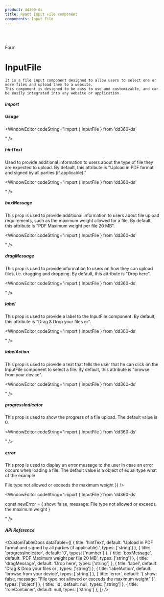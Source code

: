 ```yaml
---
product: dd360-ds
title: React Input File component
components: Input File
---
```


<br id='top' />
<br />

<Label>Form</Label>

# <span name="floating-nav">InputFile</span>

    It is a file input component designed to allow users to select one or more files and upload them to a website.
    This component is designed to be easy to use and customizable, and can be easily integrated into any website or application.

##### <span name="floating-nav">Import</span>

<WindowEditor codeString="import { InputFile } from 'dd360-ds'" />
<WindowEditor codeString="import InputFile from 'dd360-ds/InputFile'" />

##### <span name="floating-nav">Usage</span>

<Playground className="gap-y-2">
    <InputFile />
</Playground>

<WindowEditor codeString="import { InputFile } from 'dd360-ds'

<InputFile />" />

##### <span name="floating-nav">hintText</span>

Used to provide additional information to users about the type of file they are expected to upload. 
By default, this attribute is "Upload in PDF format and signed by all parties (if applicable)."

<Playground className="gap-y-2">
    <InputFile hintText='Upload in PDF' />
</Playground>

<WindowEditor codeString="import { InputFile } from 'dd360-ds'

<InputFile hintText='Upload in PDF' />" />

##### <span name="floating-nav">boxMessage</span>

This prop is used to provide additional information to users about file upload requirements, such as the maximum weight allowed for a file. 
By default, this attribute is "PDF Maximum weight per file 20 MB".

<Playground className="gap-y-2">
    <InputFile boxMessage='PDF Maximum weight per file 3 MB' />
</Playground>

<WindowEditor codeString="import { InputFile } from 'dd360-ds'

<InputFile boxMessage='PDF Maximum weight per file 3 MB' />" />

##### <span name="floating-nav">dragMessage</span>

This prop is used to provide information to users on how they can upload files, i.e. dragging and dropping.
By default, this attribute is "Drop here".

<Playground className="gap-y-2">
    <InputFile dragMessage='Drop here' />
</Playground>

<WindowEditor codeString="import { InputFile } from 'dd360-ds'

<InputFile dragMessage='Drop here' />" />

##### <span name="floating-nav">label</span>

 This prop is used to provide a label to the InputFile component. 
 By default, this attribute is "Drag & Drop your files or".

<Playground className="gap-y-2">
    <InputFile label='Drag & Drop your files or' />
</Playground>

<WindowEditor codeString="import { InputFile } from 'dd360-ds'

<InputFile label='Drag & Drop your files or' />" />

##### <span name="floating-nav">labelAction</span>

 This prop is used to provide a text that tells the user that he can click on the InputFile component to select a file.
 By default, this attribute is "browse from your device".

<Playground className="gap-y-2">
    <InputFile labelAction='browse from your device' />
</Playground>

<WindowEditor codeString="import { InputFile } from 'dd360-ds'

<InputFile labelAction='browse from your device' />" />

##### <span name="floating-nav">progressIndicator</span>

This prop is used to show the progress of a file upload. 
The default value is 0.

<Playground className="gap-y-2">
    <InputFile progressIndicator={50} />
</Playground>

<WindowEditor codeString="import { InputFile } from 'dd360-ds'

<InputFile progressIndicator={50} />" />

##### <span name="floating-nav">error</span>

This prop is used to display an error message to the user in case an error occurs when loading a file.
The default value is a object of equal type what of the example

<Playground className="gap-y-2">
    <InputFile
        error={{
            show: false,
            message: <span>File type not allowed or exceeds the maximum weight</span>
        }}
    />
</Playground>

<WindowEditor codeString="import { InputFile } from 'dd360-ds'

const newError = { show: false, message: <span>File type not allowed or exceeds the maximum weight</span> }

<InputFile error={newError} />" />

##### <span name="floating-nav">API Reference</span>

<CustomTableDocs
    dataTable={[
        {
            title: 'hintText',
            default: 'Upload in PDF format and signed by all parties (if applicable).',
            types: ['string']
        },
        { title: 'progressIndicator', default: '0', types: ['number'] },
        { title: 'boxMessage', default: 'PDF Maximum weight per file 20 MB', types: ['string'] },
        { title: 'dragMessage', default: 'Drop here', types: ['string'] },
        { title: 'label', default: 'Drag & Drop your files or', types: ['string'] },
        { title: 'labelAction', default: 'browse from your device', types: ['string'] },
        { title: 'error', default: '{ show: false, message: "File type not allowed or exceeds the maximum weight" }', types: ['object'] },
        { title: 'id', default: null, types: ['string'] },
        { title: 'roleContainer', default: null, types: ['string'] },
    ]}
/>

<BackAndForwardController />